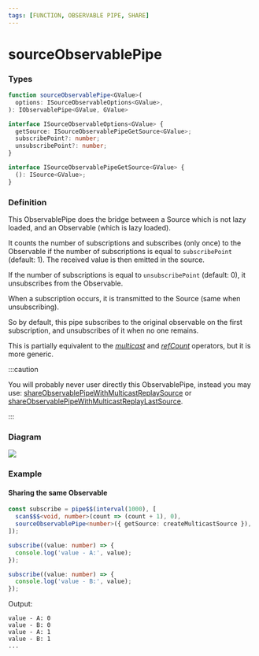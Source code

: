 ```yaml
---
tags: [FUNCTION, OBSERVABLE PIPE, SHARE]
---
```


# sourceObservablePipe

### Types

```ts
function sourceObservablePipe<GValue>(
  options: ISourceObservableOptions<GValue>,
): IObservablePipe<GValue, GValue>
```

```ts
interface ISourceObservableOptions<GValue> {
  getSource: ISourceObservablePipeGetSource<GValue>;
  subscribePoint?: number;
  unsubscribePoint?: number;
}

interface ISourceObservablePipeGetSource<GValue> {
  (): ISource<GValue>;
}
```

### Definition

This ObservablePipe does the bridge between a Source which is not lazy loaded, and an Observable (which is lazy loaded).

It counts the number of subscriptions and subscribes (only once) to the Observable if the number of
subscriptions is equal to `subscribePoint` (default: 1). The received value is then emitted in the source.

If the number of subscriptions is equal to `unsubscribePoint` (default: 0), it unsubscribes from the Observable.

When a subscription occurs, it is transmitted to the Source (same when unsubscribing).

So by default, this pipe subscribes to the original observable on the first subscription,
and unsubscribes of it when no one remains.

This is partially equivalent to the *[multicast](https://rxjs-dev.firebaseapp.com/api/operators/multicast)*
and *[refCount](https://rxjs-dev.firebaseapp.com/api/operators/refCount)* operators, but it is more generic.

:::caution

You will probably never user directly this ObservablePipe, instead you may use:
[shareObservablePipeWithMulticastReplaySource](/docs/reference/share-observable-pipe-with-multicast-replay-source/)
or
[shareObservablePipeWithMulticastReplayLastSource](/docs/reference/share-observable-pipe-with-multicast-replay-last-source/).

:::

### Diagram

![](example-diagram.svg)

### Example

#### Sharing the same Observable

```ts
const subscribe = pipe$$(interval(1000), [
  scan$$$<void, number>(count => (count + 1), 0),
  sourceObservablePipe<number>({ getSource: createMulticastSource }),
]);

subscribe((value: number) => {
  console.log('value - A:', value);
});

subscribe((value: number) => {
  console.log('value - B:', value);
});
```

Output:

```text
value - A: 0
value - B: 0
value - A: 1
value - B: 1
...
```

